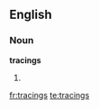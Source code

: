 ==English==

===Noun===
'''tracings'''

# {{plural of|[[tracing]]}}

[[fr:tracings]]
[[te:tracings]]